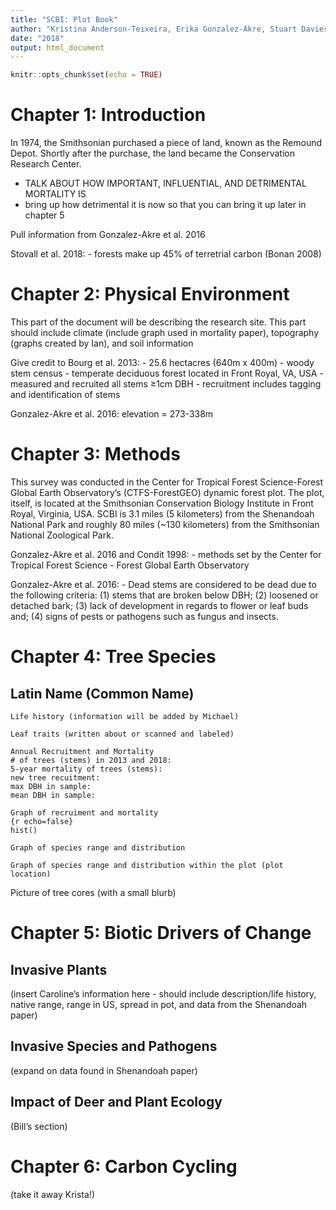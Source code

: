 ```yaml
---
title: "SCBI: Plot Book"
author: "Kristina Anderson-Teixeira, Erika Gonzalez-Akre, Stuart Davies, William McShea, Alyssa Terrell, Michael Scott, Caroline Kittle, Ian McGregor"
date: "2018"
output: html_document
---
```


```r
knitr::opts_chunk$set(echo = TRUE)
```
# Chapter 1: Introduction
In 1974, the Smithsonian purchased a piece of land, known as the Remound Depot. Shortly after the purchase, the land became the Conservation Research Center.

- TALK ABOUT HOW IMPORTANT, INFLUENTIAL, AND DETRIMENTAL MORTALITY IS
- bring up how detrimental it is now so that you can bring it up later in chapter 5

Pull information from Gonzalez-Akre et al. 2016

Stovall et al. 2018:
- forests make up 45% of terretrial carbon (Bonan 2008)

# Chapter 2: Physical Environment

This part of the document will be describing the research site. This part should include climate (include graph used in mortality paper), topography (graphs created by Ian), and soil information

Give credit to Bourg et al. 2013:
- 25.6 hectacres (640m x 400m)
- woody stem census
- temperate deciduous forest located in Front Royal, VA, USA
- measured and recruited all stems ≥1cm DBH
- recruitment includes tagging and identification of stems

Gonzalez-Akre et al. 2016:
elevation = 273-338m

# Chapter 3: Methods
This survey was conducted in the Center for Tropical Forest Science-Forest Global Earth Observatory's (CTFS-ForestGEO) dynamic forest plot. The plot, itself, is located at the Smithsonian Conservation Biology Institute in Front Royal, Virginia, USA. SCBI is 3.1 miles (5 kilometers) from the Shenandoah National Park and roughly 80 miles (~130 kilometers) from the Smithsonian National Zoological Park.

Gonzalez-Akre et al. 2016 and Condit 1998:
- methods set by the Center for Tropical Forest Science - Forest Global Earth Observatory

Gonzalez-Akre et al. 2016:
- Dead stems are considered to be dead due to the following criteria: (1) stems that are broken below DBH; (2) loosened or detached bark; (3) lack of development in regards to flower or leaf buds and; (4) signs of pests or pathogens such as fungus and insects.

# Chapter 4: Tree Species
## Latin Name (Common Name)
```
Life history (information will be added by Michael)
```
```
Leaf traits (written about or scanned and labeled)
```
```
Annual Recruitment and Mortality
# of trees (stems) in 2013 and 2018:
5-year mortality of trees (stems):
new tree recuitment:
max DBH in sample:
mean DBH in sample:
```
```
Graph of recruiment and mortality
{r echo=false}
hist()
```
```
Graph of species range and distribution
```
```
Graph of species range and distribution within the plot (plot location)
```
Picture of tree cores (with a small blurb)

# Chapter 5: Biotic Drivers of Change
## Invasive Plants
(insert Caroline's information here - should include description/life history, native range, range in US, spread in pot, and data from the Shenandoah paper)

## Invasive Species and Pathogens
(expand on data found in Shenandoah paper)

## Impact of Deer and Plant Ecology
(Bill's section)

# Chapter 6: Carbon Cycling
(take it away Krista!)
